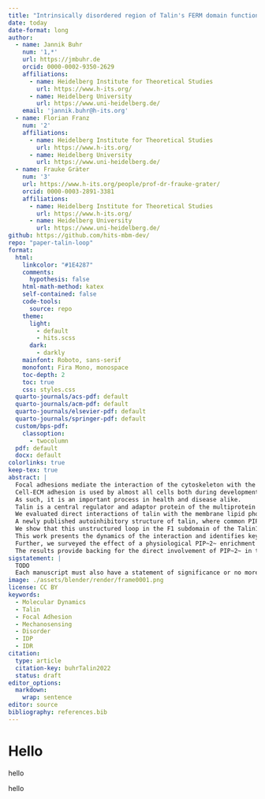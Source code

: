 ```yaml
---
title: "Intrinsically disordered region of Talin's FERM domain functions as an initial PIP~2~ recognition site"
date: today
date-format: long
author:
  - name: Jannik Buhr
    num: '1,*'
    url: https://jmbuhr.de
    orcid: 0000-0002-9350-2629
    affiliations:
      - name: Heidelberg Institute for Theoretical Studies
        url: https://www.h-its.org/
      - name: Heidelberg University
        url: https://www.uni-heidelberg.de/
    email: 'jannik.buhr@h-its.org'
  - name: Florian Franz
    num: '2'
    affiliations:
      - name: Heidelberg Institute for Theoretical Studies
        url: https://www.h-its.org/
      - name: Heidelberg University
        url: https://www.uni-heidelberg.de/
  - name: Frauke Gräter
    num: '3'
    url: https://www.h-its.org/people/prof-dr-frauke-grater/
    orcid: 0000-0003-2891-3381
    affiliations:
      - name: Heidelberg Institute for Theoretical Studies
        url: https://www.h-its.org/
      - name: Heidelberg University
        url: https://www.uni-heidelberg.de/
github: https://github.com/hits-mbm-dev/
repo: "paper-talin-loop"
format:
  html:
    linkcolor: "#1E4287"
    comments:
      hypothesis: false
    html-math-method: katex
    self-contained: false
    code-tools:
      source: repo
    theme:
      light:
        - default
        - hits.scss
      dark:
        - darkly
    mainfont: Roboto, sans-serif
    monofont: Fira Mono, monospace
    toc-depth: 2
    toc: true
    css: styles.css
  quarto-journals/acs-pdf: default
  quarto-journals/acm-pdf: default
  quarto-journals/elsevier-pdf: default
  quarto-journals/springer-pdf: default
  custom/bps-pdf:
    classoption:
      - twocolumn
  pdf: default
  docx: default
colorlinks: true
keep-tex: true
abstract: |
  Focal adhesions mediate the interaction of the cytoskeleton with the extracellular matrix (ECM).
  Cell-ECM adhesion is used by almost all cells both during development and homeostasis and ranges from dynamic to permanent.
  As such, it is an important process in health and disease alike.
  Talin is a central regulator and adaptor protein of the multiprotein focal adhesion complexes and is responsible for integrin activation and force-sensing.
  We evaluated direct interactions of talin with the membrane lipid phosphatidylinositol 4,5-bisphosphate (PIP~2~) by means of molecular dynamics simulations.
  A newly published autoinhibitory structure of talin, where common PIP~2~ interaction sites are covered up, sparked our curiosity for a hitherto less examined loop as a potential site of first contact.
  We show that this unstructured loop in the F1 subdomain of the Talin1 FERM domain is able to interact with PIP~2~ and can facilitate further interactions by serving as a flexible membrane anchor.
  This work presents the dynamics of the interaction and identifies key residues.
  Further, we surveyed the effect of a physiological PIP~2~ enrichment at focal adhesion sites on the dynamics of talin through force-probe molecular dynamics simulations.
  The results provide backing for the direct involvement of PIP~2~ in the localization and activation of talin.
sigstatement: |
  TODO
  Each manuscript must also have a statement of significance or no more than 120 words.
image: ./assets/blender/render/frame0001.png
license: CC BY
keywords:
  - Molecular Dynamics
  - Talin
  - Focal Adhesion
  - Mechanosensing
  - Disorder
  - IDP
  - IDR
citation:
  type: article
  citation-key: buhrTalin2022
  status: draft
editor_options:
  markdown:
    wrap: sentence
editor: source
bibliography: references.bib
---
```



# Hello


\newpage

hello

\newpage

hello

